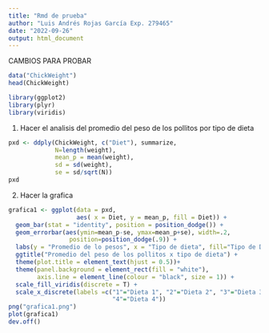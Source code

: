 ---
title: "Rmd de prueba"
author: "Luis Andrés Rojas García Exp. 279465"
date: "2022-09-26"
output: html_document
---

CAMBIOS PARA PROBAR

```{r}
data("ChickWeight")
head(ChickWeight)
```

``` {r warnings=F, messages=F}
library(ggplot2)
library(plyr)
library(viridis)
```

1. Hacer el analisis del promedio del peso de los pollitos por tipo de dieta

```{r}
pxd <- ddply(ChickWeight, c("Diet"), summarize,
             N=length(weight),
             mean_p = mean(weight),
             sd = sd(weight),
             se = sd/sqrt(N))
pxd
```

2. Hacer la grafica

```{r}
grafica1 <- ggplot(data = pxd, 
                   aes( x = Diet, y = mean_p, fill = Diet)) +
  geom_bar(stat = "identity", position = position_dodge()) +
  geom_errorbar(aes(ymin=mean_p-se, ymax=mean_p+se), width=.2,
                 position=position_dodge(.9)) +
  labs(y = "Promedio de lo pesos", x = "Tipo de dieta", fill="Tipo de Dieta") +
  ggtitle("Promedio del peso de los pollitos x tipo de dieta") +
  theme(plot.title = element_text(hjust = 0.5))+
  theme(panel.background = element_rect(fill = "white"), 
        axis.line = element_line(colour = "black", size = 1)) +
  scale_fill_viridis(discrete = T) +
  scale_x_discrete(labels =c("1"="Dieta 1", "2"="Dieta 2", "3"="Dieta 3",
                             "4"="Dieta 4"))
png("grafica1.png")
plot(grafica1)
dev.off()
``` 